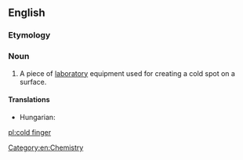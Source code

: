 ==English==
{{wikipedia}}

===Etymology===
{{compound|cold|finger}}

===Noun===
{{en-noun|sg=cold finger}}

# {{context|chemistry}} A piece of [[laboratory]] equipment used for creating a cold spot on a surface.

====Translations====
{{trans-top|laboratory equipment}}
* Hungarian: {{t-|hu|hidegujj}}
{{trans-mid}}
{{trans-bottom}}

[[Category:en:Chemistry]]

[[pl:cold finger]]
